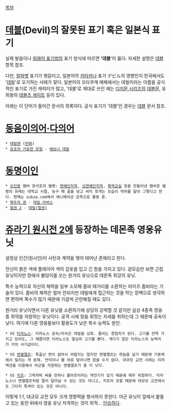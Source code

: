 [[목차]]
= [[데블]](Devil)의 잘못된 표기 혹은 일본식 표기 =
실제 발음이나 [[외래어 표기법]]의 표기 방식에 따르면 ''''데블''''이 옳다. 자세한 설명은 [[데블]] 항목 참조.

다만, [[알파벳]] 표기가 헷갈리고, 일본어의 [[카타카나]] 표기 デビル의 영향인지 한국에서도 '[[데빌]]'로 오기하는 사례가 잦다. 일본어의 오타쿠계 매체에서는 데빌이라는 이름을 공식적인 표기로 가진 캐릭터가 많고, '데블'로 제대로 쓰인 예는 [[디지몬 시리즈]]의 [[데블몬]], 유희왕의 [[데블즈 게이트]] 등이 있다.

아래는 이 단어가 들어간 문서의 목록이다. 공식 표기가 '데블'인 경우는 [[데블]] 문서 참조.


= [[동음이의어·다의어]] =
 * [[데빌맨]] ([[만화]])
 * [[죠죠의 기묘한 모험]] - [[에보니 데빌]]


= [[동명이인]] =
 * [[오인용]] 멤버 장석조의 별명: [[연예인지옥]], [[신연예인지옥]], [[폭력교실]] 등을 만들어낸 멤버로 별명의 유래는 대학교 시절, 농구 때 골을 넣고 씨익 쪼개는 모습이 악마를 닮아 그렇다고 한다. 현재는 sukzo.com에서 애니메이션 감독으로 활동 중.
 * [[북두의 권]] - [[데빌(북두의 권)|데빌 리버스]]
 * [[철권 2]] - [[데빌(철권)]]


= [[쥬라기 원시전 2]]에 등장하는 데몬족 영웅유닛 =
설정상 인간(원시인)이 사탄과 계약을 맺어 태어난 존재라고 한다.

전신이 붉은 색에 플레이어 색의 갑옷을 입고 긴 창을 가지고 있다. 겉모습만 보면 근접 유닛이지만 창에서 불덩이를 쏘는 원거리 유닛으로 데몬족 최강의 유닛.

특수 능력으로 자신의 체력을 일부 소모해 좀비 때거리를 소환하는 라이즈 좀비라는 기술이 있다. 좀비의 체력은 얼마 안되지만 데빌에게 접근하는 것을 막는 장벽으로 생각하면 편하며 쪽수가 많기 때문에 가끔씩 곤란해질 때도 있다.

원거리 유닛이면서 다른 유닛을 소환하기에 상당히 강력할 것 같지만 실상 4종족 영웅 중 최약을 자랑하는 유닛이다. 공격 시에 창을 휘젓는 자세를 취하는데 그 때문에 공속이 낮다. 여기에 다른 영웅들보다 활용도가 낮은 특수 능력도 원인.

 * VS [[티라노스]]: 티라노스 공속/이속은 데빌을 상회. 좀비는 경험치가 된다. 고기를 잔뜩 가지고 있어도, 그 때쯤이면 티라노스도 열심히 고기를 빤다. 게다가 일단 티라노스의 능력치가 거의 사기급이다.

 * VS [[엔젤엘프]]: 특출난 면이 없어서 어렵지는 않지만 엔젤엘프는 하늘을 날기 때문에 기동력에서 밀리는 게 문제. 언덕이나 물 위로 달아나면 잡을 수가 없다. 대규모 교전 시에는 리저렉션을 이용해서 아군을 지원하는 엔젤엘프가 좀 더 낫다.

 * VS [[치프#s-3|치프]]: 그럭저럭 싸울 만하나 폴아웃이라는 역전기가 있기 때문에 매우 위험하다. 티라노스나 엔젤엘프처럼 멀리 달아날 수 있는 것도 아니고, 치프의 모랄 때문에 대규모 교전에서도 그다지 특색이 있는 것은 아니다.

이렇게 1:1, 대규모 교전 모두 크게 영향력을 행사하지 못한다. 아군 유닛이 앞에서 붙들고 있는 동안 뒤에서 영웅 유닛 저격하는 것이 최적… [[안습]]하다.
